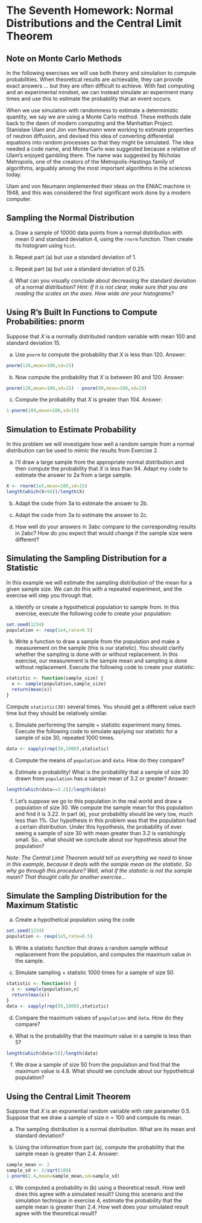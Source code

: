 # The Seventh Homework: Normal Distributions and the Central Limit Theorem

## Note on Monte Carlo Methods 

In the following exercises we will use both theory and simulation to compute probabilities.  When theoretical results are achievable, they can provide exact answers ... but they are often difficult to achieve.  With fast computing and an experimental mindset, we can instead simulate an experiment many times and use this to estimate the probability that an event occurs.

When we use simulation with randomness to estimate a deterministic quantity, we say we are using a Monte Carlo method.  These methods date back to the dawn of modern computing and the Manhattan Project.  Stanislaw Ulam and Jon von Neumann were working to estimate properties of neutron diffusion, and devised this idea of converting differential equations into random processes so that they might be simulated.  The idea needed a code name, and Monte Carlo was suggested because a relative of Ulam's enjoyed gambling there.  The name was suggested by Nicholas Metropolis, one of the creators of the Metropolis-Hastings family of algorithms, arguably among the most important algorithms in the sciences today.

Ulam and von Neumann implemented their ideas on the ENIAC machine in 1948, and this was considered the first significant work done by a modern computer.

## Sampling the Normal Distribution


(a) Draw a sample of 10000 data points from a normal distribution with mean 0 and standard deviation 4, using the `rnorm` function.  Then create its histogram using `hist`.

(b) Repeat part (a) but use a standard deviation of 1.

(c) Repeat part (a) but use a standard deviation of 0.25.

(d) What can you visually conclude about decreasing the standard deviation of a normal distribution?  *Hint: If it is not clear, make sure that you are reading the scales on the axes.  How wide are your histograms?*

## Using R's Built In Functions to Compute Probabilities: pnorm


Suppose that $X$ is a normally distributed random variable with mean 100 and standard deviation 15.

(a) Use `pnorm` to compute the probability that $X$ is less than 120.  Answer:
```r
pnorm(120,mean=100,sd=15)
```

(b) Now compute the probability that $X$ is between 90 and 120.  Answer:
```r
pnorm(120,mean=100,sd=15) - pnorm(90,mean=100,sd=15)
```
(c) Compute the probability that $X$ is greater than 104.  Answer:
```r
1-pnorm(104,mean=100,sd=15)
```

## Simulation to Estimate Probability

In this problem we will investigate how well a random sample from a normal distribution can be used to mimic the results from Exercise 2.

(a) I'll draw a large sample from the appropriate normal distribution and then compute the probability that $X$ is less than 94.  Adapt my code to estimate the answer to 2a from a large sample.
```r
X <- rnorm(1e5,mean=100,sd=15)
length(which(X<94))/length(X)
```

(b) Adapt the code from 3a to estimate the answer to 2b.

(c) Adapt the code from 3a to estimate the answer to 2c.

(d) How well do your answers in 3abc compare to the corresponding results in 2abc?  How do you expect that would change if the sample size were different?


## Simulating the Sampling Distribution for a Statistic


In this example we will estimate the sampling distribution of the mean for a given sample size.  We can do this with a repeated experiment, and the exercise will step you through that.

(a) Identify or create a hypothetical population to sample from.  In this exercise, execute the following code to create your population:
```r
set.seed(1234)
population <- rexp(1e4,rate=0.5)
```

(b) Write a function to draw a sample from the population and make a measurement on the sample (this is our statistic).  You should clarify whether the sampling is done with or without replacement.  In this exercise, our measurement is the sample mean and sampling is done without replacement.  Execute the following code to create your statistic:
```r
statistic <- function(sample_size) {
  x <- sample(population,sample_size)
  return(mean(x))
}
```
Compute `statistic(30)` several times.  You should get a different value each time but they should be relatively similar.

(c) Simulate performing the sample + statistic experiment many times.  Execute the following code to simulate applying our statistic for a sample of size 30, repeated 1000 times.
```r
data <- sapply(rep(30,1000),statistic)
```

(d) Compute the means of `population` and `data`.  How do they compare?

(e) Estimate a probability!  What is the probability that a sample of size 30 drawn from `population` has a sample mean of 3.2 or greater?  Answer:
```r
length(which(data>=3.2))/length(data)
```

(f) Let's suppose we go to this population in the real world and draw a population of size 30.  We compute the sample mean for this population and find it is 3.22.  In part (e), your probability should be very low, much less than 1%.  Our hypothesis in this problem was that the population had a certain distribution.  Under this hypothesis, the probability of ever seeing a sample of size 30 with mean greater than 3.2 is vanishingly small.  So... what should we conclude about our hypothesis about the population?

*Note: The Central Limit Theorem would tell us everything we need to know in this example, because it deals with the sample mean as the statistic.  So why go through this procedure?  Well, what if the statistic is not the sample mean?  That thought calls for another exercise...*

## Simulate the Sampling Distribution for the Maximum Statistic


(a) Create a hypothetical population using the code
```r
set.seed(1234)
population <- rexp(1e5,rate=0.5)
```

(b) Write a statistic function that draws a random sample without replacement from the population, and computes the maximum value in the sample.

(c) Simulate sampling + statistic 1000 times for a sample of size 50.
```r
statistic <- function(n) {
  x <- sample(population,n)
  return(max(x))
}
data <- sapply(rep(50,1000),statistic)
```

(d) Compare the maximum values of `population` and `data`.  How do they compare?

(e) What is the probability that the maximum value in a sample is less than 5?
```r
length(which(data<5))/length(data)
```

(f) We draw a sample of size 50 from the population and find that the maximum value is 4.8.  What should we conclude about our hypothetical population?


## Using the Central Limit Theorem


Suppose that $X$ is an exponential random variable with rate parameter 0.5.  Suppose that we draw a sample of size $n=100$ and compute its mean.

(a) The sampling distribution is a normal distribution.  What are its mean and standard deviation?

(b) Using the information from part (a), compute the probability that the sample mean is greater than 2.4.  Answer:

```r
sample_mean <- 2
sample_sd <- 2/sqrt(100)
1-pnorm(2.4,mean=sample_mean,sd=sample_sd)
```
(c) We computed a probability in (b) using a theoretical result.  How well does this agree with a simulated result?  Using this scenario and the simulation technique in exercise 4, estimate the probability that the sample mean is greater than 2.4.  How well does your simulated result agree with the theoretical result?



